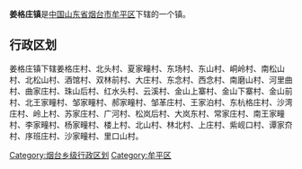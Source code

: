 '''姜格庄镇'''是[[中华人民共和国|中国]][[山东省|山东省]][[烟台市|烟台市]][[牟平区|牟平区]]下辖的一个镇。

== 行政区划 ==

姜格庄镇下辖姜格庄村、北头村、夏家疃村、东场村、东山村、峒岭村、南松山村、北松山村、酒馆村、双林前村、大庄村、东念村、西念村、南磨山村、河里曲村、曲家庄村、珠山后村、红水头村、云溪村、金山上寨村、金山下寨村、金山前村、北王家疃村、邹家疃村、郝家疃村、邹革庄村、王家泊村、东杭格庄村、沙湾庄村、岭上村、苏家庄村、广河村、松岚后村、大岚东村、常家庄村、南王家疃村、李家疃村、杨家疃村、楼上村、北山村、林北村、上庄村、紫岘口村、谭家夼村、序班庄村、沙家疃村、里口山村。

{{山东小作品}}
{{牟平区行政区划}}

[[Category:烟台乡级行政区划|Category:烟台乡级行政区划]]
[[Category:牟平区|Category:牟平区]]